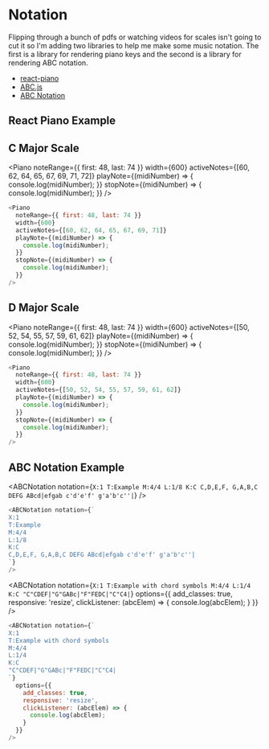 
# Notation

Flipping through a bunch of pdfs or watching videos for scales isn't going to cut it so I'm adding two libraries to help me make some music notation. The first is a library for rendering piano keys and the second is a library for rendering ABC notation.

- [react-piano](https://github.com/kevinsqi/react-piano)
- [ABC.js](https://www.abcjs.net/)
- [ABC Notation](https://en.wikipedia.org/wiki/ABC_notation)


<ReactPlayer
  url='https://davidawindham.com/wha/music-notation.mp4'
  controls={true}
  width='100%'
  height='100%'
/>

## React Piano Example 

## C Major Scale

<Piano
  noteRange={{ first: 48, last: 74 }}
  width={600}
  activeNotes={[60, 62, 64, 65, 67, 69, 71, 72]}
  playNote={(midiNumber) => {
    console.log(midiNumber);
  }}
  stopNote={(midiNumber) => {
    console.log(midiNumber);
  }}
/>

```js
<Piano
  noteRange={{ first: 48, last: 74 }}
  width={600}
  activeNotes={[60, 62, 64, 65, 67, 69, 71]}
  playNote={(midiNumber) => {
    console.log(midiNumber);
  }}
  stopNote={(midiNumber) => {
    console.log(midiNumber);
  }}
/>
```

## D Major Scale

<Piano
  noteRange={{ first: 48, last: 74 }}
  width={600}
  activeNotes={[50, 52, 54, 55, 57, 59, 61, 62]}
  playNote={(midiNumber) => {
    console.log(midiNumber);
  }}
  stopNote={(midiNumber) => {
    console.log(midiNumber);
  }}
/>

```js
<Piano
  noteRange={{ first: 48, last: 74 }}
  width={600}
  activeNotes={[50, 52, 54, 55, 57, 59, 61, 62]}
  playNote={(midiNumber) => {
    console.log(midiNumber);
  }}
  stopNote={(midiNumber) => {
    console.log(midiNumber);
  }}
/>
```

## ABC Notation Example

<ABCNotation notation={`X:1
T:Example
M:4/4
L:1/8
K:C
C,D,E,F, G,A,B,C DEFG ABcd|efgab c'd'e'f' g'a'b'c''|`} />

```js
<ABCNotation notation={`
X:1
T:Example
M:4/4
L:1/8
K:C
C,D,E,F, G,A,B,C DEFG ABcd|efgab c'd'e'f' g'a'b'c''|
`} 
/>

```

<ABCNotation 
  notation={`X:1
T:Example with chord symbols
M:4/4
L:1/4
K:C
"C"CDEF|"G"GABc|"F"FEDC|"C"C4|`} 
  options={{
    add_classes: true,
    responsive: 'resize',
    clickListener: (abcElem) => {
      console.log(abcElem);
    }
  }}
/>

```js
<ABCNotation notation={`
X:1
T:Example with chord symbols
M:4/4
L:1/4
K:C
"C"CDEF|"G"GABc|"F"FEDC|"C"C4|
`} 
  options={{
    add_classes: true,
    responsive: 'resize',
    clickListener: (abcElem) => {
      console.log(abcElem);
    }
  }}
/>

```